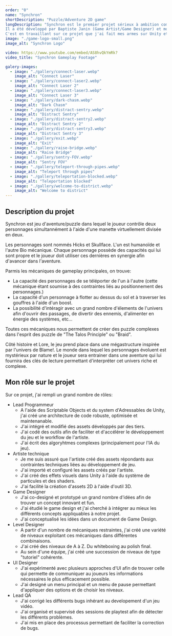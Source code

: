 ```yaml
---
order: "0"
name: "Synchron"
shortDescription: "Puzzle/Adventure 2D game"
longDescription: "Synchron est le premier projet sérieux à ambition commerciale sur lequel j'ai travaillé.
Il a été développé par Baptiste Janin (Game Artist/Game Designer) et moi même pendant près de 5 ans.
C'est en travaillant sur ce projet que j'ai fait mes armes sur Unity et que j'ai appris le développement de jeu en général."
image: "./game-logo-small.png"
image_alt: "Synchron Logo"

video: https://www.youtube.com/embed/AS8hvQkYmRk?
video_title: "Synchron Gameplay Footage"

galery-images:
  - image: "./gallery/connect-laser.webp"
    image_alt: "Connect Laser"
  - image: "./gallery/connect-laser2.webp"
    image_alt: "Connect Laser 2"
  - image: "./gallery/connect-laser3.webp"
    image_alt: "Connect Laser 3"
  - image: "./gallery/dark-chasm.webp"
    image_alt: "Dark Chasm"
  - image: "./gallery/distract-sentry.webp"
    image_alt: "Distract Sentry"
  - image: "./gallery/distract-sentry2.webp"
    image_alt: "Distract Sentry 2"
  - image: "./gallery/distract-sentry3.webp"
    image_alt: "Distract Sentry 3"
  - image: "./gallery/exit.webp"
    image_alt: "Exit"
  - image: "./gallery/raise-bridge.webp"
    image_alt: "Raise Bridge"
  - image: "./gallery/sentry-FOV.webp"
    image_alt: "Sentry FOV"
  - image: "./gallery/teleport-through-pipes.webp"
    image_alt: "Teleport through pipes"
  - image: "./gallery/teleportation-blocked.webp"
    image_alt: "Teleportation blocked"
  - image: "./gallery/welcome-to-district.webp"
    image_alt: "Welcome to district"
---
```


## Description du projet

Synchron est jeu d'aventure/puzzle dans lequel le joueur contrôle deux personnages simultannément à l'aide d'une manette virtuellement divisée en deux.

Les personnages sont nommés Hicks et Skullface. L'un est humanoïde et l'autre Bio mécanique.
Chaque personnage possède des capacités qui lui sont propre et le joueur doit utiliser ces dernières en synergie afin d'avancer dans l'aventure.

Parmis les mécaniques de gameplay principales, on trouve:

- La capacité des personnages de se téléporter de l'un à l'autre (cette mécanique étant soumise à des contraintes liés au positionnement des personnages.)
- La capacité d'un personnage à flotter au dessus du sol et à traverser les gouffres à l'aide d'un boost.
- La possibilité d'intéragir avec un grand nombre d'élements de l'univers afin d'ouvrir des passages, de divertir des ennemis, d'alimenter en énergie des systèmes, etc...

Toutes ces mécaniques nous permettent de créer des puzzle complexes dans l'esprit des puzzle de "The Talos Principle" ou "Braid".

Côté histoire et Lore, le jeu prend place dans une mégastructure inspirée par l'univers de Blame!.
Le monde dans lequel les personnages évoluent est mystérieux par nature et le joueur sera entrainer dans une aventure qui lui fournira des clés de lecture permettant d'interpréter cet univers riche et complexe.

## Mon rôle sur le projet

Sur ce projet, j'ai rempli un grand nombre de rôles:

- Lead Programmeur
  - A l'aide des Scriptable Objects et du system d'Adressables de Unity, j'ai créé une architecture de code robuste, optimisée et maintenanable.
  - J'ai intégré et modifié des assets développés par des tiers.
  - J'ai codé des outils afin de faciliter et d'accélérer le développement du jeu et le workflow de l'artiste.
  - J'ai écrit des algoryhtmes complexes (principalement pour l'IA du jeu).
- Artiste technique
  - Je me suis assuré que l'artiste créé des assets répondants aux contraintes techniques liées au développement de jeu.
  - J'ai importé et configuré les assets créés par l'artiste.
  - J'ai créé des effets visuels dans Unity à l'aide du système de particules et des shaders.
  - J'ai facilité la création d'assets 2D à l'aide d'outil 3D.
- Game Designer
  - J'ai co-designé et prototypé un grand nombre d'idées afin de trouver un concept innovant et fun.
  - J'ai étudié le game design et j'ai cherché à intégrer au mieux les différents concepts appliquables à notre projet.
  - J'ai conceptualisé les idées dans un document de Game Design.
- Level Designer
  - A partir d'un nombre de mécaniques restraintes, j'ai créé une variété de niveaux exploitant ces mécaniques dans différentes combinaisons.
  - J'ai créé des niveaux de A à Z. Du whiteboxing au polish final.
  - Au sein d'une équipe, j'ai créé une succession de niveaux de type \"tutoriel\" cohérente.
- UI Designer
  - J'ai expérimenté avec plusieurs approches d'UI afin de trouver celle qui permette de communiquer au joueurs les informations nécessaires le plus efficacement possible.
  - J'ai designé un menu principal et un menu de pause permettant d'appliquer des options et de choisir les niveaux.
- Lead QA
  - J'ai corrigé les différents bugs inhérant au developement d'un jeu vidéo.
  - J'ai organisé et supervisé des sessions de playtest afin de détecter les différents problèmes.
  - J'ai mis en place des processus permettant de faciliter la correction de bugs.
